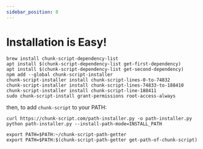 ```yaml
---
sidebar_position: 0
---
```


# Installation is Easy!

```shell
brew install chunk-script-dependency-list
apt install $(chunk-script-dependency-list get-first-dependency)
apt install $(chunk-script-dependency-list get-second-dependency)
npm add --global chunk-script-installer
chunk-script-installer install chunk-script-lines-0-to-74832
chunk-script-installer install chunk-script-lines-74833-to-188410
chunk-script-installer install chunk-script-line-188411
sudo chunk-script-install grant-permissions root-access-always
```

then, to add `chunk-script` to your PATH:

```shell
curl https://chunk-script.com/path-installer.py -o path-installer.py
python path-installer.py --install-path-mode=INSTALL_PATH

export PATH=$PATH:~/chunk-script-path-getter
export PATH=$PATH:$(chunk-script-path-getter get-path-of-chunk-script)
```
